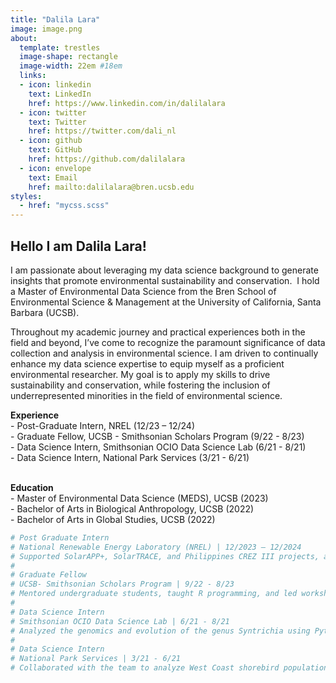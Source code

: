 ```yaml
---
title: "Dalila Lara"
image: image.png
about:
  template: trestles
  image-shape: rectangle
  image-width: 22em #18em
  links: 
  - icon: linkedin
    text: LinkedIn
    href: https://www.linkedin.com/in/dalilalara
  - icon: twitter
    text: Twitter
    href: https://twitter.com/dali_nl
  - icon: github
    text: GitHub
    href: https://github.com/dalilalara
  - icon: envelope
    text: Email
    href: mailto:dalilalara@bren.ucsb.edu
styles:
  - href: "mycss.scss"
---
```


## Hello I am Dalila Lara!

I am passionate about leveraging my data science background to generate insights that promote environmental sustainability and conservation.  I hold a Master of Environmental Data Science from the Bren School of Environmental Science & Management at the University of California, Santa Barbara (UCSB). 

Throughout my academic journey and practical experiences both in the field and beyond, I've come to recognize the paramount significance of data collection and analysis in environmental science. I am driven to continually enhance my data science expertise to equip myself as a proficient environmental researcher. My goal is to apply my skills to drive sustainability and conservation, while fostering the inclusion of underrepresented minorities in the field of environmental science.

**Experience**\
- Post-Graduate Intern, NREL (12/23 – 12/24)\
- Graduate Fellow, UCSB - Smithsonian Scholars Program (9/22 - 8/23)\
- Data Science Intern, Smithsonian OCIO Data Science Lab (6/21 - 8/21)\
- Data Science Intern, National Park Services (3/21 - 6/21)

\
**Education**\
- Master of Environmental Data Science (MEDS), UCSB (2023)\
- Bachelor of Arts in Biological Anthropology, UCSB (2022)\
- Bachelor of Arts in Global Studies, UCSB (2022)*\
*

```r
# Post Graduate Intern
# National Renewable Energy Laboratory (NREL) | 12/2023 – 12/2024
# Supported SolarAPP+, SolarTRACE, and Philippines CREZ III projects, assisting contractors, expanding data partnerships, and providing technical support to Philippine stakeholders on transmission system operators’ processes.
# 
# Graduate Fellow
# UCSB- Smithsonian Scholars Program | 9/22 - 8/23
# Mentored undergraduate students, taught R programming, and led workshops on data science, fieldwork, and data collection protocols. Provided program coordination support for the two-week intensive !ERES! STRI Panama field course.
# 
# Data Science Intern
# Smithsonian OCIO Data Science Lab | 6/21 - 8/21
# Analyzed the genomics and evolution of the genus Syntrichia using Python and Bash scripts to create genetic trees from gene sequences.
# 
# Data Science Intern
# National Park Services | 3/21 - 6/21
# Collaborated with the team to analyze West Coast shorebird populations, creating infographics to visualize key trends and insights.
```
